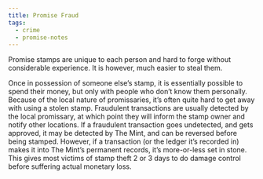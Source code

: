 ```yaml
---
title: Promise Fraud
tags:
  - crime
  - promise-notes
---
```

Promise stamps are unique to each person and hard to forge without considerable
experience. It is however, much easier to steal them.

Once in possession of someone else’s stamp, it is essentially possible to spend
their money, but only with people who don’t know them personally. Because of
the local nature of promissaries, it’s often quite hard to get away with using
a stolen stamp. Fraudulent transactions are usually detected by the local
promissary, at which point they will inform the stamp owner and notify other
locations. If a fraudulent transaction goes undetected, and gets approved, it
may be detected by The Mint, and can be reversed before being stamped. However,
if a transaction (or the ledger it’s recorded in) makes it into The Mint’s
permanent records, it’s more-or-less set in stone. This gives most victims of
stamp theft 2 or 3 days to do damage control before suffering actual monetary
loss.
